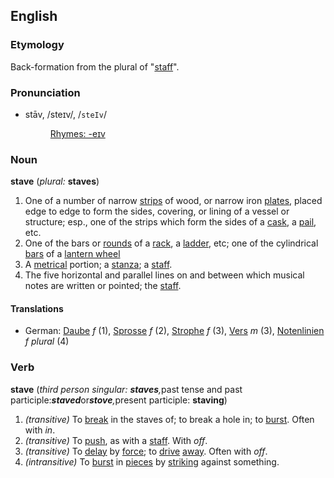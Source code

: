 ==English==
===Etymology===
Back-formation from the plural of "[[staff]]".
===Pronunciation===
*stāv, /steɪv/, /<tt>steIv</tt>/
*:[[Rhymes:English:-eɪv|Rhymes: -eɪv]]

===Noun===
'''stave''' (''plural:'' '''staves''')
#One of a number of narrow [[strip]]s of wood, or narrow iron [[plate]]s, placed edge to edge to form the sides, covering, or lining of a vessel or structure; esp., one of the strips which form the sides of a [[cask]], a [[pail]], etc.
#One of the bars or [[round]]s of a [[rack]], a [[ladder]], etc; one of the cylindrical [[bar]]s of a [[lantern wheel]]
#A [[metrical]] portion; a [[stanza]]; a [[staff]].
#The five horizontal and parallel lines on and between which musical notes are written or pointed; the [[staff]].
====Translations====
*German: [[Daube]] ''f'' (1), [[Sprosse]] ''f'' (2), [[Strophe]] ''f'' (3), [[Vers]] ''m'' (3), [[Notenlinien]] ''f'' ''plural'' (4)

===Verb===
'''stave''' (''third person singular: '''staves''', ''past tense and past participle:'' '''staved''' ''or'' '''stove''', ''present participle: '''staving''')
#''(transitive)'' To [[break]] in the staves of; to break a hole in; to [[burst]]. Often with ''in''.
#''(transitive)'' To [[push]], as with a [[staff]]. With ''off''.
#''(transitive)'' To [[delay]] by [[force]]; to [[drive]] [[away]]. Often with ''off''.
#''(intransitive)'' To [[burst]] in [[piece]]s by [[strike|striking]] against something.